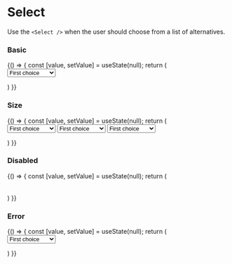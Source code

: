 
<Meta title="Components/Forms/Select" component={Select} />

# Select

Use the `<Select />` when the user should choose from a list of alternatives.

<ArgsTable of={Select} />

### Basic
<Canvas>
    <Story name="basic" >
        {() => {
            const [value, setValue] = useState(null);
            return (
                <Form>
                    <FormItem>
                        <Select placeholder="Choose one" value={value} onChange={setValue}>
                            <Option value={0}>
                                First choice
                            </Option>
                            <Option value={1}>
                                Second choice
                            </Option>
                            <Option value={2}>
                                Third choice
                            </Option>
                            <Option value={3}>
                                Fourth choice
                            </Option>
                        </Select>
                    </FormItem>
                </Form>
            )
        }}
    </Story>
</Canvas>


### Size
<Canvas>
    <Story name="size" >
        {() => {
            const [value, setValue] = useState(null);
            return (
                <Form>
                    <FormItem>
                        <Select size="small" placeholder="Small select" value={value} onChange={setValue}>
                            <Option value={0}>
                                First choice
                            </Option>
                            <Option value={1}>
                                Second choice
                            </Option>
                            <Option value={2}>
                                Third choice
                            </Option>
                            <Option value={3}>
                                Fourth choice
                            </Option>
                        </Select>
                    </FormItem>
                    <FormItem>
                        <Select placeholder="Regular select" value={value} onChange={setValue}>
                            <Option value={0}>
                                First choice
                            </Option>
                            <Option value={1}>
                                Second choice
                            </Option>
                            <Option value={2}>
                                Third choice
                            </Option>
                            <Option value={3}>
                                Fourth choice
                            </Option>
                        </Select>
                    </FormItem>
                    <FormItem>
                        <Select size="big" placeholder="Big select" value={value} onChange={setValue}>
                            <Option value={0}>
                                First choice
                            </Option>
                            <Option value={1}>
                                Second choice
                            </Option>
                            <Option value={2}>
                                Third choice
                            </Option>
                            <Option value={3}>
                                Fourth choice
                            </Option>
                        </Select>
                    </FormItem>
                </Form>
            )
        }}
    </Story>
</Canvas>


### Disabled
<Canvas>
    <Story name="disabled" >
        {() => {
            const [value, setValue] = useState(null);
            return (
                <Form>
                    <FormItem>
                        <Select placeholder="Choose one" value={value} onChange={setValue} disabled>
                            <Option value={0}>
                                First choice
                            </Option>
                            <Option value={1}>
                                Second choice
                            </Option>
                            <Option value={2}>
                                Third choice
                            </Option>
                            <Option value={3}>
                                Fourth choice
                            </Option>
                        </Select>
                    </FormItem>
                </Form>
            )
        }}
    </Story>
</Canvas>

### Error
<Canvas>
    <Story name="error" >
        {() => {
            const [value, setValue] = useState(null);
            return (
                <Form>
                    <FormItem error>
                        <Select placeholder="Choose one" value={value} onChange={setValue}>
                            <Option value={0}>
                                First choice
                            </Option>
                            <Option value={1}>
                                Second choice
                            </Option>
                            <Option value={2}>
                                Third choice
                            </Option>
                            <Option value={3}>
                                Fourth choice
                            </Option>
                        </Select>
                    </FormItem>
                </Form>
            )
        }}
    </Story>
</Canvas>
